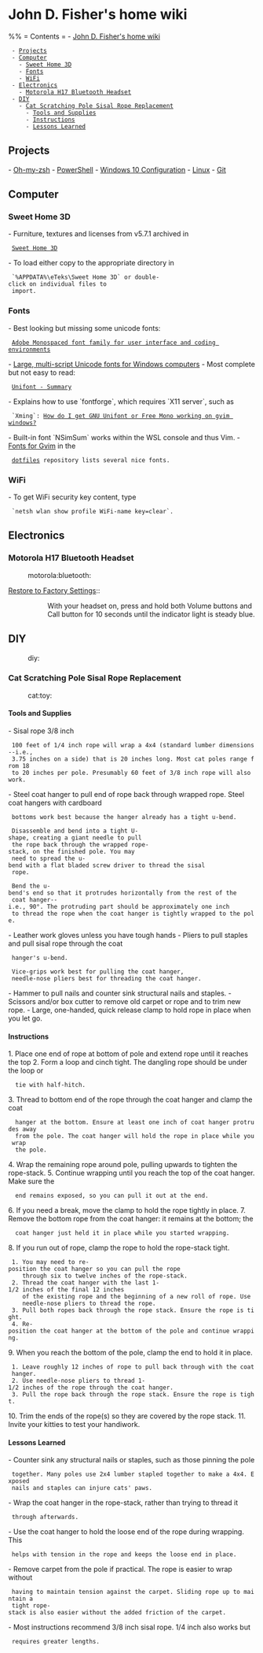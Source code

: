 = John D. Fisher's home wiki =

%% = Contents =
- [[#John D. Fisher's home wiki|John D. Fisher's home wiki]]
  - [[#John D. Fisher's home wiki#Projects|Projects]]
  - [[#John D. Fisher's home wiki#Computer|Computer]]
    - [[#John D. Fisher's home wiki#Computer#Sweet Home 3D|Sweet Home 3D]]
    - [[#John D. Fisher's home wiki#Computer#Fonts|Fonts]]
    - [[#John D. Fisher's home wiki#Computer#WiFi|WiFi]]
  - [[#John D. Fisher's home wiki#Electronics|Electronics]]
    - [[#John D. Fisher's home wiki#Electronics#Motorola H17 Bluetooth Headset|Motorola H17 Bluetooth Headset]]
  - [[#John D. Fisher's home wiki#DIY|DIY]]
    - [[#John D. Fisher's home wiki#DIY#Cat Scratching Pole Sisal Rope Replacement|Cat Scratching Pole Sisal Rope Replacement]]
      - [[#John D. Fisher's home wiki#DIY#Cat Scratching Pole Sisal Rope Replacement#Tools and Supplies|Tools and Supplies]]
      - [[#John D. Fisher's home wiki#DIY#Cat Scratching Pole Sisal Rope Replacement#Instructions|Instructions]]
      - [[#John D. Fisher's home wiki#DIY#Cat Scratching Pole Sisal Rope Replacement#Lessons Learned|Lessons Learned]]

== Projects ==

- [[Oh-my-zsh]]
- [[PowerShell]]
- [[Windows 10 Configuration]]
- [[Linux]]
- [[Git]]

== Computer ==

=== Sweet Home 3D ===

- Furniture, textures and licenses from v5.7.1 archived in
  [[file:C:/Users/fishe/Documents/SweetHome3D|Sweet Home 3D]]
- To load either copy to the appropriate directory in
  `%APPDATA%\eTeks\Sweet Home 3D` or double-click on individual files to
  import.

=== Fonts ===

- Best looking but missing some unicode fonts:
  [[https://adobe-fonts.github.io/source-code-pro/|Adobe Monospaced font family for user interface and coding environments]]
- [[http://www.alanwood.net/unicode/fonts.html|Large, multi-script Unicode fonts for Windows computers]]
- Most complete but not easy to read:
  [[https://savannah.gnu.org/projects/unifont|Unifont - Summary]]
- Explains how to use `fontforge`, which requires `X11 server`, such as
  `Xming`: [[https://stackoverflow.com/questions/10290912/|How do I get GNU Unifont or Free Mono working on gvim windows?]]
- Built-in font `NSimSum` works within the WSL console and thus Vim.
- [[https://github.com/jfishe/dotfiles#fonts-for-gvim|Fonts for Gvim]] in the
  [[https://github.com/jfishe/dotfiles|dotfiles]] repository lists several nice fonts.

=== WiFi ===

- To get WiFi security key content, type
  `netsh wlan show profile WiFi-name key=clear`.

== Electronics ==

=== Motorola H17 Bluetooth Headset ===
:motorola:bluetooth:

[[https://support.motorola.com/uk/en/solution/ms36639|Restore to Factory Settings]]::
:: With your headset on, press and hold both Volume buttons and Call button for 10 seconds until the indicator light is steady blue.

== DIY ==
:diy:

=== Cat Scratching Pole Sisal Rope Replacement ===
:cat:toy:

==== Tools and Supplies ====

- Sisal rope 3/8 inch

  100 feet of 1/4 inch rope will wrap a 4x4 (standard lumber dimensions--i.e.,
  3.75 inches on a side) that is 20 inches long. Most cat poles range from 18
  to 20 inches per pole. Presumably 60 feet of 3/8 inch rope will also work.

- Steel coat hanger to pull end of rope back through wrapped rope. Steel coat hangers with cardboard
  bottoms work best because the hanger already has a tight u-bend.

  Disassemble and bend into a tight U-shape, creating a giant needle to pull
  the rope back through the wrapped rope-stack, on the finished pole. You may
  need to spread the u-bend with a flat bladed screw driver to thread the sisal
  rope.

  Bend the u-bend's end so that it protrudes horizontally from the rest of the
  coat hanger--i.e., 90°. The protruding part should be approximately one inch
  to thread the rope when the coat hanger is tightly wrapped to the pole.

- Leather work gloves unless you have tough hands
- Pliers to pull staples and pull sisal rope through the coat
  hanger's u-bend.

  Vice-grips work best for pulling the coat hanger,
  needle-nose pliers best for threading the coat hanger.

- Hammer to pull nails and counter sink structural nails and staples.
- Scissors and/or box cutter to remove old carpet or rope and to trim new rope.
- Large, one-handed, quick release clamp to hold rope in place when you let go.

==== Instructions ====

1. Place one end of rope at bottom of pole and extend rope until it reaches the top
2. Form a loop and cinch tight. The dangling rope should be under the loop or
   tie with half-hitch.
3. Thread to bottom end of the rope through the coat hanger and clamp the coat
   hanger at the bottom. Ensure at least one inch of coat hanger protrudes away
   from the pole. The coat hanger will hold the rope in place while you wrap
   the pole.
4. Wrap the remaining rope around pole, pulling upwards to tighten the rope-stack.
5. Continue wrapping until you reach the top of the coat hanger. Make sure the
   end remains exposed, so you can pull it out at the end.
6. If you need a break, move the clamp to hold the rope tightly in place.
7. Remove the bottom rope from the coat hanger: it remains at the bottom; the
   coat hanger just held it in place while you started wrapping.
8. If you run out of rope, clamp the rope to hold the rope-stack tight.
  1. You may need to re-position the coat hanger so you can pull the rope
     through six to twelve inches of the rope-stack.
  2. Thread the coat hanger with the last 1-1/2 inches of the final 12 inches
     of the existing rope and the beginning of a new roll of rope. Use
     needle-nose pliers to thread the rope.
  3. Pull both ropes back through the rope stack. Ensure the rope is tight.
  4. Re-position the coat hanger at the bottom of the pole and continue wrapping.
9. When you reach the bottom of the pole, clamp the end to hold it in place.
  1. Leave roughly 12 inches of rope to pull back through with the coat hanger.
  2. Use needle-nose pliers to thread 1-1/2 inches of the rope through the coat hanger.
  3. Pull the rope back through the rope stack. Ensure the rope is tight.
10. Trim the ends of the rope(s) so they are covered by the rope stack.
11. Invite your kitties to test your handiwork.

==== Lessons Learned ====

- Counter sink any structural nails or staples, such as those pinning the pole
  together. Many poles use 2x4 lumber stapled together to make a 4x4. Exposed
  nails and staples can injure cats' paws.
- Wrap the coat hanger in the rope-stack, rather than trying to thread it
  through afterwards.
- Use the coat hanger to hold the loose end of the rope during wrapping. This
  helps with tension in the rope and keeps the loose end in place.
- Remove carpet from the pole if practical. The rope is easier to wrap without
  having to maintain tension against the carpet. Sliding rope up to maintain a
  tight rope-stack is also easier without the added friction of the carpet.
- Most instructions recommend 3/8 inch sisal rope. 1/4 inch also works but
  requires greater lengths.
